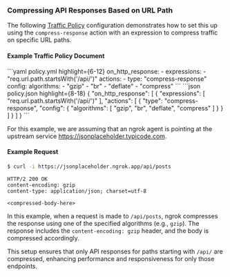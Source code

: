 

### Compressing API Responses Based on URL Path

The following [Traffic Policy](/docs/traffic-policy/)
configuration demonstrates how to set this up using the `compress-response`
action with an expression to compress traffic on specific URL paths.

#### Example Traffic Policy Document

<CodeGroup>
```yaml policy.yml highlight={6-12}
on_http_response:
  - expressions:
    - "req.url.path.startsWith('/api/')"
    actions:
    - type: "compress-response"
    config:
    algorithms:
    - "gzip"
    - "br"
    - "deflate"
    - "compress"
```
```json policy.json highlight={8-18}
{
  "on_http_response": [
    {
      "expressions": [
        "req.url.path.startsWith('/api/')"
      ],
      "actions": [
        {
          "type": "compress-response",
          "config": {
            "algorithms": [
              "gzip",
              "br",
              "deflate",
              "compress"
            ]
          }
        }
      ]
    }
  ]
}
```
</CodeGroup>

For this example, we are assuming that an ngrok agent is pointing at the
upstream service https://jsonplaceholder.typicode.com.

#### Example Request

```bash
$ curl -i https://jsonplaceholder.ngrok.app/api/posts
```

```http
HTTP/2 200 OK
content-encoding: gzip
content-type: application/json; charset=utf-8

<compressed-body-here>
```

In this example, when a request is made to `/api/posts`,
ngrok compresses the response using one of the specified algorithms
(e.g., `gzip`). The response includes the `content-encoding: gzip` header, and
the body is compressed accordingly.

This setup ensures that only API responses
for paths starting with `/api/` are compressed, enhancing performance and
responsiveness for only those endpoints.
